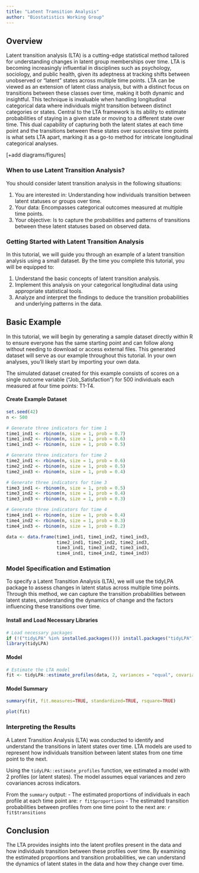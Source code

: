 ```yaml
---
title: "Latent Transition Analysis"
author: "Biostatistics Working Group"
---
```


## Overview
Latent transition analysis (LTA) is a cutting-edge statistical method tailored for understanding changes in latent group memberships over time. LTA is becoming increasingly influential in disciplines such as psychology, sociology, and public health, given its adeptness at tracking shifts between unobserved or "latent" states across multiple time points. LTA can be viewed as an extension of latent class analysis, but with a distinct focus on transitions between these classes over time, making it both dynamic and insightful. This technique is invaluable when handling longitudinal categorical data where individuals might transition between distinct categories or states. Central to the LTA framework is its ability to estimate probabilities of staying in a given state or moving to a different state over time. This dual capability of capturing both the latent states at each time point and the transitions between these states over successive time points is what sets LTA apart, marking it as a go-to method for intricate longitudinal categorical analyses.

[+add diagrams/figures]

### When to use Latent Transition Analysis?
You should consider latent transition analysis in the following situations:

1. You are interested in: Understanding how individuals transition between latent statuses or groups over time.
2. Your data: Encompasses categorical outcomes measured at multiple time points.
3. Your objective: Is to capture the probabilities and patterns of transitions between these latent statuses based on observed data.

### Getting Started with Latent Transition Analysis
In this tutorial, we will guide you through an example of a latent transition analysis using a small dataset. By the time you complete this tutorial, you will be equipped to:

1. Understand the basic concepts of latent transition analysis.
2. Implement this analysis on your categorical longitudinal data using appropriate statistical tools.
3. Analyze and interpret the findings to deduce the transition probabilities and underlying patterns in the data.

## Basic Example
In this tutorial, we will begin by generating a sample dataset directly within R to ensure everyone has the same starting point and can follow along without needing to download or access external files. This generated dataset will serve as our example throughout this tutorial. In your own analyses, you'll likely start by importing your own data.

The simulated dataset created for this example consists of scores on a single outcome variable ("Job_Satisfaction") for 500 individuals each measured at four time points: T1-T4.  

#### Create Example Dataset
```r
set.seed(42)
n <- 500

# Generate three indicators for time 1
time1_ind1 <- rbinom(n, size = 1, prob = 0.7)
time1_ind2 <- rbinom(n, size = 1, prob = 0.6)
time1_ind3 <- rbinom(n, size = 1, prob = 0.5)

# Generate three indicators for time 2
time2_ind1 <- rbinom(n, size = 1, prob = 0.6)
time2_ind2 <- rbinom(n, size = 1, prob = 0.5)
time2_ind3 <- rbinom(n, size = 1, prob = 0.4)

# Generate three indicators for time 3
time3_ind1 <- rbinom(n, size = 1, prob = 0.5)
time3_ind2 <- rbinom(n, size = 1, prob = 0.4)
time3_ind3 <- rbinom(n, size = 1, prob = 0.3)

# Generate three indicators for time 4
time4_ind1 <- rbinom(n, size = 1, prob = 0.4)
time4_ind2 <- rbinom(n, size = 1, prob = 0.3)
time4_ind3 <- rbinom(n, size = 1, prob = 0.2)

data <- data.frame(time1_ind1, time1_ind2, time1_ind3,
                   time2_ind1, time2_ind2, time2_ind3,
                   time3_ind1, time3_ind2, time3_ind3,
                   time4_ind1, time4_ind2, time4_ind3)
```

### Model Specification and Estimation
To specify a Latent Transition Analysis (LTA), we will use the tidyLPA package to assess changes in latent status across multiple time points. Through this method, we can capture the transition probabilities between latent states, understanding the dynamics of change and the factors influencing these transitions over time.

#### Install and Load Necessary Libraries
```r
# Load necessary packages
if (!("tidyLPA" %in% installed.packages())) install.packages("tidyLPA")
library(tidyLPA)

```

#### Model
```r

# Estimate the LTA model
fit <- tidyLPA::estimate_profiles(data, 2, variances = "equal", covariances = "zero")
```

#### Model Summary
```r
summary(fit, fit.measures=TRUE, standardized=TRUE, rsquare=TRUE)
```

```r
plot(fit)
```

### Interpreting the Results
A Latent Transition Analysis (LTA) was conducted to identify and understand the transitions in latent states over time. LTA models are used to represent how individuals transition between latent states from one time point to the next.

Using the `tidyLPA::estimate_profiles` function, we estimated a model with 2 profiles (or latent states). The model assumes equal variances and zero covariances across indicators.

From the `summary` output:
- The estimated proportions of individuals in each profile at each time point are: `r fit$proportions`
- The estimated transition probabilities between profiles from one time point to the next are: `r fit$transitions`

## Conclusion
The LTA provides insights into the latent profiles present in the data and how individuals transition between these profiles over time. By examining the estimated proportions and transition probabilities, we can understand the dynamics of latent states in the data and how they change over time.


